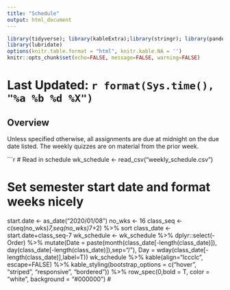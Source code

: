```yaml
---
title: "Schedule"
output: html_document
---
```

```r
library(tidyverse); library(kableExtra);library(stringr); library(pander)
library(lubridate)
options(knitr.table.format = "html", knitr.kable.NA = '') 
knitr::opts_chunk$set(echo=FALSE, message=FALSE, warning=FALSE) 
```

# Last Updated: `r format(Sys.time(), "%a %b %d %X")` {.tabset .tabset-fade .tabset-pills}

## Overview

<p>
Unless specified otherwise, all assignments are due at midnight on the due date listed. The weekly quizzes are on material from the prior week. 
</p>
```r
# Read in schedule
wk_schedule <- read_csv("weekly_schedule.csv")

# Set semester start date and format weeks nicely
start.date <- as_date("2020/01/08")
no_wks <- 16
class_seq <- c(seq(no_wks)*7,seq(no_wks)*7+2) %>% sort
class_date <- start.date+class_seq-7
wk_schedule <- wk_schedule %>% dplyr::select(-Order) %>% 
  mutate(Date = paste(month(class_date[-length(class_date)]),
                      day(class_date[-length(class_date)]),sep="/"),
         Day = wday(class_date[-length(class_date)],label=T))
wk_schedule %>%
  kable(align="lccclc", escape=FALSE) %>%
  kable_styling(bootstrap_options = c("hover", "striped", 
                                      "responsive", "bordered")) %>%
  row_spec(0,bold = T, color = "white", background = "#000000")
#